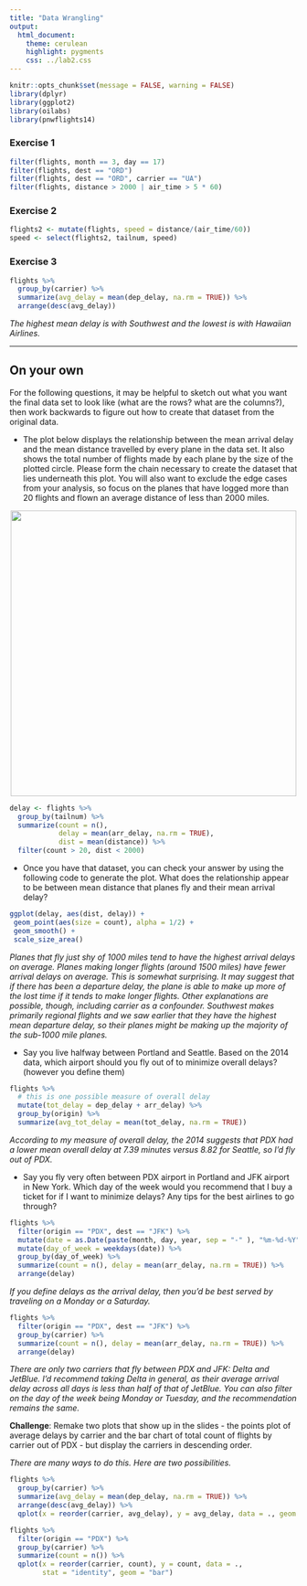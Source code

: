 ```yaml
---
title: "Data Wrangling"
output:
  html_document:
    theme: cerulean
    highlight: pygments
    css: ../lab2.css
---
```


```r
knitr::opts_chunk$set(message = FALSE, warning = FALSE)
library(dplyr)
library(ggplot2)
library(oilabs)
library(pnwflights14)
```

### Exercise 1
```r
filter(flights, month == 3, day == 17)
filter(flights, dest == "ORD")
filter(flights, dest == "ORD", carrier == "UA")
filter(flights, distance > 2000 | air_time > 5 * 60)
```

### Exercise 2
```r
flights2 <- mutate(flights, speed = distance/(air_time/60))
speed <- select(flights2, tailnum, speed)
```

### Exercise 3
```r
flights %>%
  group_by(carrier) %>%
  summarize(avg_delay = mean(dep_delay, na.rm = TRUE)) %>%
  arrange(desc(avg_delay))
```

*The highest mean delay is with Southwest and the lowest is with Hawaiian Airlines.*

* * *

## On your own

For the following questions, it may be helpful to sketch out what you want the
final data set to look like (what are the rows? what are the columns?), then
work backwards to figure out how to create that dataset from the original data.

- The plot below displays the relationship between the mean arrival delay and 
the mean distance travelled by every plane in the data set. It also shows the total
number of flights made by each plane by the size of the plotted circle. Please
form the chain necessary to create the dataset that lies underneath this plot. 
You will also want to exclude the edge cases from your analysis, so focus on the
planes that have logged more than 20 flights and flown an average distance of 
less than 2000 miles.

<center>
<img src="ggplot.png" width = 500>
</center>

```r
delay <- flights %>%
  group_by(tailnum) %>%
  summarize(count = n(),
            delay = mean(arr_delay, na.rm = TRUE),
            dist = mean(distance)) %>%
  filter(count > 20, dist < 2000)
```


- Once you have that dataset, you can check your answer by using the following 
code to generate the plot. What does the relationship appear to be between mean distance that planes fly and their mean arrival delay?
```r
ggplot(delay, aes(dist, delay)) +
 geom_point(aes(size = count), alpha = 1/2) +
 geom_smooth() +
 scale_size_area()
```

*Planes that fly just shy of 1000 miles tend to have the highest arrival 
delays on average. Planes making longer flights (around 1500 miles) have fewer 
arrival delays on average. This is somewhat surprising. It may suggest that if 
there has been a departure delay, the plane is able to make up more of the lost
time if it tends to make longer flights. Other explanations are possible, though, 
including carrier as a confounder. Southwest makes primarily regional flights
and we saw earlier that they have the highest mean departure delay, so their
planes might be making up the majority of the sub-1000 mile planes.*

- Say you live halfway between Portland and Seattle. Based on the 2014 data,
which airport should you fly out of to minimize overall delays? (however you
define them)

```r
flights %>%
  # this is one possible measure of overall delay
  mutate(tot_delay = dep_delay + arr_delay) %>%
  group_by(origin) %>%
  summarize(avg_tot_delay = mean(tot_delay, na.rm = TRUE))
```

*According to my measure of overall delay, the 2014 suggests that PDX had a lower
mean overall delay at 7.39 minutes versus 8.82 for Seattle, so I'd fly out of PDX.*

- Say you fly very often between PDX airport in Portland and JFK airport in 
New York. Which day of the week would you recommend that I buy a ticket for if I
want to minimize delays? Any tips for the best airlines to go through?

```r
flights %>%
  filter(origin == "PDX", dest == "JFK") %>%
  mutate(date = as.Date(paste(month, day, year, sep = "-" ), "%m-%d-%Y")) %>%
  mutate(day_of_week = weekdays(date)) %>%
  group_by(day_of_week) %>%
  summarize(count = n(), delay = mean(arr_delay, na.rm = TRUE)) %>%
  arrange(delay)
```

*If you define delays as the arrival delay, then you'd be best served by traveling
on a Monday or a Saturday.*

```r
flights %>%
  filter(origin == "PDX", dest == "JFK") %>%
  group_by(carrier) %>%
  summarize(count = n(), delay = mean(arr_delay, na.rm = TRUE)) %>%
  arrange(delay)
```

*There are only two carriers that fly between PDX and JFK: Delta and JetBlue. I'd
recommend taking Delta in general, as their average arrival delay across all days
is less than half of that of JetBlue. You can also filter on the day of the week
being Monday or Tuesday, and the recommendation remains the same.*

**Challenge**: Remake two plots that show up in the slides - the points plot of average
delays by carrier and the bar chart of total count of flights by carrier out of PDX - 
but display the carriers in descending order.

*There are many ways to do this. Here are two possibilities.*

```r
flights %>%
  group_by(carrier) %>%
  summarize(avg_delay = mean(dep_delay, na.rm = TRUE)) %>%
  arrange(desc(avg_delay)) %>%
  qplot(x = reorder(carrier, avg_delay), y = avg_delay, data = ., geom = "point")

flights %>%
  filter(origin == "PDX") %>%
  group_by(carrier) %>%
  summarize(count = n()) %>%
  qplot(x = reorder(carrier, count), y = count, data = .,
        stat = "identity", geom = "bar")
```
  